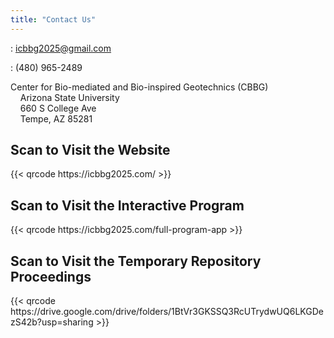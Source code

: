 ```yaml
---
title: "Contact Us"
---
```



<i class="bi bi-envelope-fill"></i>: <icbbg2025@gmail.com>

<i class="bi bi-telephone-fill"></i>: (480) 965-2489

<i class="bi bi-geo-alt-fill"></i> Center for Bio-mediated and Bio-inspired Geotechnics (CBBG)  
&nbsp;&nbsp;&nbsp;&nbsp;Arizona State University  
&nbsp;&nbsp;&nbsp;&nbsp;660 S College Ave  
&nbsp;&nbsp;&nbsp;&nbsp;Tempe, AZ 85281


## Scan to Visit the Website

{{< qrcode https://icbbg2025.com/ >}}

## Scan to Visit the Interactive Program

{{< qrcode https://icbbg2025.com/full-program-app >}}

## Scan to Visit the Temporary Repository Proceedings

{{< qrcode https://drive.google.com/drive/folders/1BtVr3GKSSQ3RcUTrydwUQ6LKGDezS42b?usp=sharing >}}
